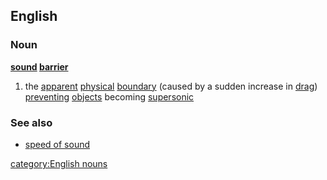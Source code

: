 ==English==
===Noun===
{{wikipedia}}
'''[[sound]] [[barrier]]'''
# the [[apparent]] [[physical]] [[boundary]] (caused by a sudden increase in [[drag]]) [[preventing]] [[object]]s becoming [[supersonic]]
===See also===
*[[speed of sound]]
[[category:English nouns]]